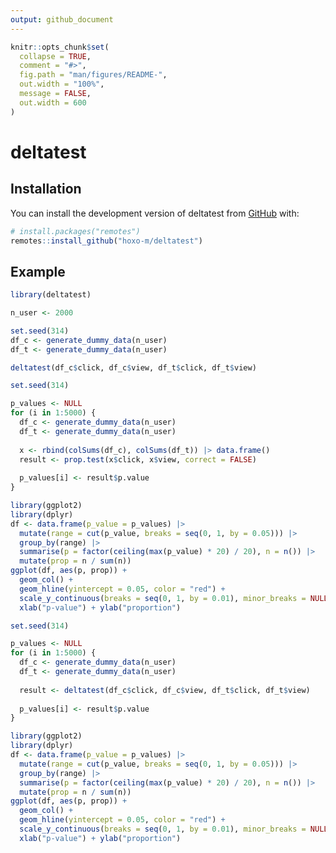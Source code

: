 ```yaml
---
output: github_document
---
```


<!-- README.md is generated from README.Rmd. Please edit that file -->

```r
knitr::opts_chunk$set(
  collapse = TRUE,
  comment = "#>",
  fig.path = "man/figures/README-",
  out.width = "100%",
  message = FALSE,
  out.width = 600
)
```

# deltatest

<!-- badges: start -->
<!-- badges: end -->

## Installation

You can install the development version of deltatest from [GitHub](https://github.com/) with:

``` r
# install.packages("remotes")
remotes::install_github("hoxo-m/deltatest")
```

## Example

```r
library(deltatest)

n_user <- 2000

set.seed(314)
df_c <- generate_dummy_data(n_user)
df_t <- generate_dummy_data(n_user)

deltatest(df_c$click, df_c$view, df_t$click, df_t$view)
```

```r
set.seed(314)

p_values <- NULL
for (i in 1:5000) {
  df_c <- generate_dummy_data(n_user)
  df_t <- generate_dummy_data(n_user)
  
  x <- rbind(colSums(df_c), colSums(df_t)) |> data.frame()
  result <- prop.test(x$click, x$view, correct = FALSE)
  
  p_values[i] <- result$p.value
}

library(ggplot2)
library(dplyr)
df <- data.frame(p_value = p_values) |>
  mutate(range = cut(p_value, breaks = seq(0, 1, by = 0.05))) |>
  group_by(range) |>
  summarise(p = factor(ceiling(max(p_value) * 20) / 20), n = n()) |>
  mutate(prop = n / sum(n))
ggplot(df, aes(p, prop)) +
  geom_col() +
  geom_hline(yintercept = 0.05, color = "red") +
  scale_y_continuous(breaks = seq(0, 1, by = 0.01), minor_breaks = NULL) +
  xlab("p-value") + ylab("proportion")
```

```r
set.seed(314)

p_values <- NULL
for (i in 1:5000) {
  df_c <- generate_dummy_data(n_user)
  df_t <- generate_dummy_data(n_user)
  
  result <- deltatest(df_c$click, df_c$view, df_t$click, df_t$view)
  
  p_values[i] <- result$p.value
}

library(ggplot2)
library(dplyr)
df <- data.frame(p_value = p_values) |>
  mutate(range = cut(p_value, breaks = seq(0, 1, by = 0.05))) |>
  group_by(range) |>
  summarise(p = factor(ceiling(max(p_value) * 20) / 20), n = n()) |>
  mutate(prop = n / sum(n))
ggplot(df, aes(p, prop)) +
  geom_col() +
  geom_hline(yintercept = 0.05, color = "red") +
  scale_y_continuous(breaks = seq(0, 1, by = 0.01), minor_breaks = NULL) +
  xlab("p-value") + ylab("proportion")
```

